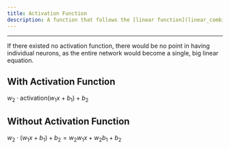 ```yaml
---
title: Activation Function
description: A function that follows the [linear function](linear_combination.qmd) in a [neuron](neuron.qmd), to introduce nonlinearity. 
---
```


---

If there existed no activation function, there would be no point in having individual neurons, as the entire network would become a single, big linear equation.

:::{.callout-note appearance="simple"}
# With Activation Function
$w_2 \cdot \text{activation}(w_1 x + b_1) + b_2$
:::

:::{.callout-note appearance="simple"}
# Without Activation Function
$w_2 \cdot (w_1 x + b_1) + b_2 = w_2 w_1 x + w_2 b_1 + b_2$
:::